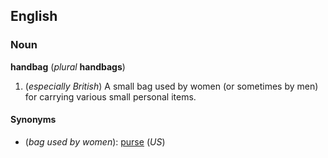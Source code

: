 ==English==
===Noun===
'''handbag''' (''plural'' '''handbags''')

#(''especially British'') A small bag used by women (or sometimes by men) for carrying various small personal items.

====Synonyms====
*(''bag used by women''): [[purse]] (''US'')